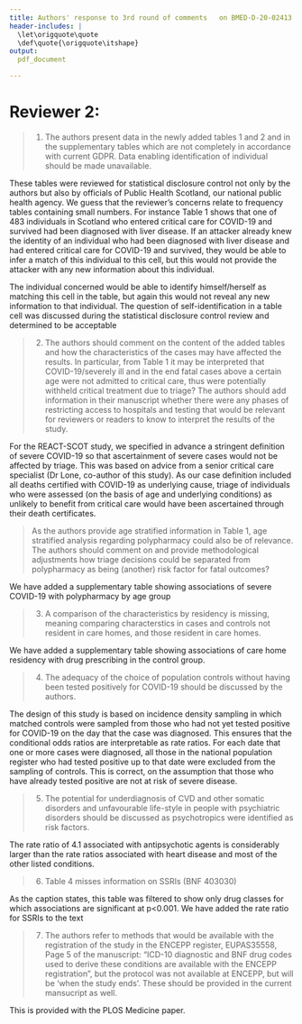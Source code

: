 ```yaml
---
title: Authors' response to 3rd round of comments   on BMED-D-20-02413
header-includes: |
  \let\origquote\quote
  \def\quote{\origquote\itshape}
output: 
  pdf_document

---
```


# Reviewer 2: 

> 1. The authors present data in the newly added tables 1 and 2 and in the supplementary tables which are not completely in accordance with current GDPR. Data enabling identification of individual should be made unavailable.  

These tables were reviewed for statistical disclosure control not only by the authors but also by officials of Public Health Scotland, our national public health agency.  We guess that the reviewer's concerns relate to frequency tables containing small numbers. For instance Table 1 shows that one of 483 individuals in Scotland who entered critical care for COVID-19 and survived had been diagnosed with liver disease.  If an attacker already knew the identity of an individual who had been diagnosed with liver disease and had entered critical care for COVID-19 and survived, they would be able to infer a match of this individual to this cell, but this would not provide the attacker with any new information about this individual.  

The individual concerned would be able to identify himself/herself as matching this cell in the table, but again this would not reveal any new information to that individual.  The question of self-identification in a table cell was discussed during the statistical disclosure control review and determined to be acceptable

> 2. The authors should comment on the content of the added tables and how the characteristics of the cases may have affected the results. In particular, from Table 1 it may be interpreted that COVID-19/severely ill and in the end fatal cases above a certain age were not admitted to critical care, thus were potentially withheld critical treatment due to triage? The authors should add information in their manuscript whether there were  any phases of restricting access to hospitals and testing that would be relevant for reviewers or readers to know to interpret the results of the study. 

For the REACT-SCOT study, we specified in advance a stringent definition of severe COVID-19 so that ascertainment of severe cases would not be affected by triage.  This was based on advice from a senior critical care specialist (Dr Lone, co-author of this study).  As our case definition  included all deaths certified with COVID-19 as underlying cause, triage of individuals who were assessed (on the basis of age and underlying conditions) as unlikely to benefit from critical care would have been ascertained through their death certificates. 

> As the authors provide age stratified information in Table 1, age stratified analysis regarding polypharmacy could also be of relevance.  The authors should comment on and provide methodological adjustments how triage decisions could be separated from polypharmacy as being (another) risk factor for fatal outcomes?

We have added a supplementary table showing associations of severe COVID-19 with polypharmacy by age group

> 3. A comparison of the characteristics by residency is missing, meaning comparing characterstics in cases and controls not resident in care homes, and those resident in care homes.

We have added a supplementary table showing associations of care home residency with drug prescribing in the control group.  

> 4. The adequacy of the choice of population controls without having been tested positively for COVID-19 should be discussed by the authors.

The design of this study is based on incidence density sampling in which matched controls were sampled from those who had not yet tested positive for COVID-19 on the day that the case was diagnosed. This ensures that the conditional odds ratios are interpretable as rate ratios. For each date that one or more cases were diagnosed, all those in the national population register who had tested positive up to that date were excluded from the sampling of controls. This is correct, on the assumption that those who have already tested positive are not at risk of severe disease.   

> 5. The potential for underdiagnosis of CVD and other somatic disorders and unfavourable life-style in people with psychiatric disorders should be discussed as psychotropics were identified as risk factors.

The rate ratio of 4.1 associated with antipsychotic agents is considerably larger than the rate ratios associated with heart disease and most of the other listed conditions. 

> 6. Table 4 misses information on SSRIs (BNF 403030)

As the caption states, this table was filtered to show only drug classes for which associations are significant at p<0.001.  We have added the rate ratio for SSRIs to the text

> 7. The authors refer to methods that would be available with the registration of the study in the ENCEPP register, EUPAS35558, Page 5 of the manuscript: "ICD-10 diagnostic and BNF drug codes used to derive these conditions are available with the ENCEPP registration", but the protocol was not available at ENCEPP, but will be 'when the study ends'. These should be provided in the current mansucript as well.

This is provided with the PLOS Medicine paper. 
